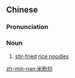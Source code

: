 ==Chinese==
{{zh-forms|type=21}}

===Pronunciation===
{{zh-pron
|mn=bí-hún-chhá
|cat=n
}}

===Noun===
{{zh-noun}}

# [[stir-fried]] [[rice noodles]]

[[zh-min-nan:米粉炒]]